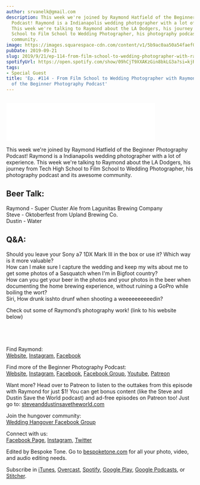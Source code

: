 ```yaml
---
author: srvanelk@gmail.com
description: This week we're joined by Raymond Hatfield of the Beginner Photography
  Podcast! Raymond is a Indianapolis wedding photographer with a lot of experience.
  This week we're talking to Raymond about the LA Dodgers, his journey from Tech High
  School to Film School to Wedding Photographer, his photography podcast and its awesome
  community.
image: https://images.squarespace-cdn.com/content/v1/5b9ac0aa50a54faef024c950/1569048175012-I8QLB6QMWJKPLTSHN9YB/2017+Headshot.jpg?format=original
pubDate: 2019-09-21
slug: 2019/9/21/ep-114-from-film-school-to-wedding-photographer-with-raymond-hatfield-of-the-beginner-photography-podcast
spotifyUrl: https://open.spotify.com/show/09hCjT9XXAKzGin8bkLG3a?si=kjRZvQ1JTb6Ov3HVzSSlWA
tags:
- Special Guest
title: 'Ep. #114 - From Film School to Wedding Photographer with Raymond Hatfield
  of the Beginner Photography Podcast'
---
```


<figure>
  <img src="https://images.squarespace-cdn.com/content/v1/5b9ac0aa50a54faef024c950/1569048175012-I8QLB6QMWJKPLTSHN9YB/2017+Headshot.jpg?format=original" alt="" />
</figure>
<iframe class="embedly-embed" src="//cdn.embedly.com/widgets/media.html?src=https%3A%2F%2Fanchor.fm%2Fweddingphotohangover%2Fembed%2Fepisodes%2FEp--114---From-Film-School-to-Wedding-Photographer-with-Raymond-Hatfield-of-the-Beginner-Photography-Podcast-e5flnp&url=https%3A%2F%2Fanchor.fm%2Fweddingphotohangover%2Fepisodes%2FEp--114---From-Film-School-to-Wedding-Photographer-with-Raymond-Hatfield-of-the-Beginner-Photography-Podcast-e5flnp&image=https%3A%2F%2Fd3t3ozftmdmh3i.cloudfront.net%2Fproduction%2Fpodcast_uploaded_episode400%2F805714%2F805714-1569048043784-3e1824a6775bf.jpg&key=61d05c9d54e8455ea7a9677c366be814&type=text%2Fhtml&schema=anchor&wmode=opaque" width="400" height="102" scrolling="no" frameborder="0" allow="autoplay; fullscreen" allowfullscreen="true"></iframe>

This week we're joined by Raymond Hatfield of the Beginner Photography Podcast! Raymond is a Indianapolis wedding photographer with a lot of experience. This week we're talking to Raymond about the LA Dodgers, his journey from Tech High School to Film School to Wedding Photographer, his photography podcast and its awesome community.

## Beer Talk:  
Raymond - Super Cluster Ale from Lagunitas Brewing Company  
Steve - Oktoberfest from Upland Brewing Co.  
Dustin - Water

## Q&A:  
Should you leave your Sony a7 1DX Mark III in the box or use it? Which way is it more valuable?  
How can I make sure I capture the wedding and keep my wits about me to get some photos of a Sasquatch when I'm in Bigfoot country?  
How can you get your beer in the photos and your photos in the beer when documenting the home brewing experience, without ruining a GoPro while boiling the wort?  
Siri, How drunk isshto drunf when shooting a weeeeeeeeeedin?

Check out some of Raymond’s photography work! (link to his website below)

<figure>
  <img src="https://images.squarespace-cdn.com/content/v1/5b9ac0aa50a54faef024c950/1576503959688-32OYJSCWLH2E6349IESI/Podcast+Images+RHP+02.jpg?format=original" alt="" />
</figure>
<figure>
  <img src="https://images.squarespace-cdn.com/content/v1/5b9ac0aa50a54faef024c950/1576503959183-8EOQZETOQIM7W1D6Z09A/Podcast+Images+RHP+04.jpg?format=original" alt="" />
</figure>
<figure>
  <img src="https://images.squarespace-cdn.com/content/v1/5b9ac0aa50a54faef024c950/1576503959836-RM3N5L3ED75SHJ7DVKTM/Podcast+Images+RHP+10.jpg?format=original" alt="" />
</figure>
<figure>
  <img src="https://images.squarespace-cdn.com/content/v1/5b9ac0aa50a54faef024c950/1576503960516-F6OW3N2W6F9P9UVWEGWX/Podcast+Images+RHP+13.jpg?format=original" alt="" />
</figure>

Find Raymond:  
[Website](https://www.rhatfieldphotography.com/), [Instagram](https://www.instagram.com/rhatfieldphoto/), [Facebook](https://www.facebook.com/RHatfieldPhotography)

Find more of the Beginner Photography Podcast:  
[Website](https://www.beginnerphotographypodcast.com/), [Instagram](https://www.instagram.com/beginnerphotopodcast/?hl=en), [Facebook](https://www.facebook.com/beginnerphotographypodcast), [Facebook Group](https://www.facebook.com/groups/1278078252272020/), [Youtube](https://www.youtube.com/channel/UCPXdqgD5euEIL1KMMgtUfSQ), [Patreon](https://www.patreon.com/BeginnerPhotographyPodcast)

Want more? Head over to Patreon to listen to the outtakes from this episode with Raymond for just $1! You can get bonus content (like the Steve and Dustin Save the World podcast) and ad-free episodes on Patreon too! Just go to: [steveanddustinsavetheworld.com](https://www.patreon.com/WPH)

Join the hungover community:  
[Wedding Hangover Facebook Group](https://www.facebook.com/groups/2143595509211422/)

Connect with us:  
[Facebook Page](https://www.facebook.com/WeddingPhotoHangover/), [Instagram](https://www.instagram.com/weddingphotohangover/), [Twitter](https://twitter.com/wedpichangover)

Edited by Bespoke Tone. Go to [bespoketone.com](http://bespoketone.com/) for all your photo, video, and audio editing needs.

Subscribe in [iTunes](https://itunes.apple.com/us/podcast/wedding-photo-hangover/id1273248325?mt=2), [Overcast](https://overcast.fm/itunes1273248325/wedding-photo-hangover), [Spotify](https://open.spotify.com/show/09hCjT9XXAKzGin8bkLG3a), [Google Play](https://play.google.com/music/listen?u=0#/ps/I2jyhmgnm5426wzjteug2cfe3v4), [Google Podcasts](https://www.google.com/podcasts?feed=aHR0cHM6Ly9hbmNob3IuZm0vcy81NjYwMjg4L3BvZGNhc3QvcnNz), or [Stitcher](https://www.stitcher.com/podcast/wedding-photo-hangover).